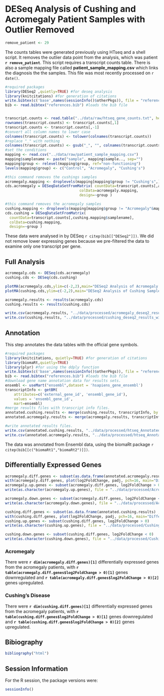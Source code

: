 DESeq Analysis of Cushing and Acromegaly Patient Samples with Outlier Removed
===============================================================================

```r
remove_patient <- 29
```

The counts tables were generated previously using HTseq and a shell script.  It removes the outlier data point from the analysis, which was patient **`r remove_patient`**.
This script requires a transcript counts table.  There is also a sample mapping file called **patient_sample_mapping.csv** which links the diagnosis the the samples.  This file was most recently processed on ```r date()```.

```r
#required packages
library(DESeq2 ,quietly=TRUE) #for deseq analysis
library(knitcitations) #for generation of citations
write.bibtex(c('base',names(sessionInfo()$otherPkgs)), file = "references.bib", append=T, create_key=F) #writes references to bibtex file
bib <- read.bibtex("references.bib") #loads the bib file


transcript.counts <- read.table("../data/raw/htseq_gene_counts.txt", header=TRUE)
rownames(transcript.counts) <- transcript.counts[,1]
transcript.counts <- transcript.counts[,-1]
#convert all column names to lower case
colnames(transcript.counts) <- tolower(colnames(transcript.counts))
#replace "_" with nothing 
colnames(transcript.counts) <- gsub("_", "", colnames(transcript.counts))
#set the conditions
mapping <- read.csv("../data/raw/patient_sample_mapping.csv")
mapping$samplename <- paste("sample", mapping$sample.., sep="")
mapping$group <- relevel(mapping$group, ref="non-functioning")
levels(mapping$group) <- c("Control", "Acromegaly", "Cushing's")
```

```r
#this command removes the cushings samples
acromegaly.mapping <- droplevels(mapping[mapping$group != "Cushing's",])
cds.acromegaly = DESeqDataSetFromMatrix( countData=transcript.counts[,acromegaly.mapping$samplename], 
                                  colData=acromegaly.mapping,
                                  design=~group )

#this command removes the acromegaly samples
cushing.mapping <- droplevels(mapping[mapping$group != "Acromegaly"&mapping$samplename %in% colnames(transcript.counts),])
cds.cushing = DESeqDataSetFromMatrix( 
  countData=transcript.counts[,cushing.mapping$samplename], 
  colData=cushing.mapping,
  design=~group )
```

These data were analysed in  by DESeq `r citep(bib[["DESeq2"]])`. We did not remove lower expressing genes because we pre-filtered the data to examine only one transcript per gene.  

Full Analysis
--------------

```r
acromegaly.cds <- DESeq(cds.acromegaly)
cushing.cds <- DESeq(cds.cushing)

plotMA(acromegaly.cds,ylim=c(-2,2),main="DESeq2 Analysis of Acromegaly Samples")
plotMA(cushing.cds,ylim=c(-2,2),main="DESeq2 Analysis of Cushing Samples")

acromegaly.results <- results(acromegaly.cds)
cushing.results <- results(cushing.cds)

write.csv(acromegaly.results, "../data/processed/acromegaly_deseq2_results_with_htseq.csv")
write.csv(cushing.results, "../data/processed/cushing_deseq2_results_with_htseq.csv")
```



Annotation
-------------

This step annotates the data tables with the official gene symbols.

```r
#required packages
library(knitcitations, quietly=TRUE) #for generation of citations
library(biomaRt,quietly=TRUE)
library(plyr) #for using the ddply function
write.bibtex(c('base',names(sessionInfo()$otherPkgs)), file = "references.bib", append=T, create_key=F) #writes references to bibtex file
bib <- read.bibtex("references.bib") #loads the bib file
#download gene name annotation data for results sets.
ensembl <- useMart("ensembl",dataset = 'hsapiens_gene_ensembl')
transcriptInfo <- getBM(
    attributes=c('external_gene_id', 'ensembl_gene_id'), 
    values = 'ensembl_gene_id',
    mart=ensembl)
#merge results files with transcript info files.
annotated.cushing.results <- merge(cushing.results, transcriptInfo, by.x=0, by.y="ensembl_gene_id")
annotated.acromegaly.results <- merge(acromegaly.results, transcriptInfo, by.x=0, by.y="ensembl_gene_id")

#write annotated results files.
write.csv(annotated.cushing.results, "../data/processed/htseq_Annotated DESeq2 Results - Cushing.csv")
write.csv(annotated.acromegaly.results, "../data/processed/htseq_Annotated DESeq2 Results - Acromegaly.csv")
```

The data was annotated from Ensembl data, using the biomaRt package `r citep(bib[[c("biomaRt1","biomaRt2")]])`.

Differentially Expressed Genes
--------------------------------
```r
acromegaly.diff.genes <- subset(as.data.frame(annotated.acromegaly.results), padj <= 0.05) 
with(acromegaly.diff.genes, plot(log2FoldChange, padj, pch=16, main="Differentially Expressed Genes in Acromegaly Patients Using htseq counts"))
acromegaly.up.genes <- subset(acromegaly.diff.genes, log2FoldChange > 0)
write(as.character(acromegaly.up.genes), file = "../data/processed/Acromegaly Upregulated Genes with HTseq and DEseq2.txt")

acromegaly.down.genes <- subset(acromegaly.diff.genes, log2FoldChange < 0)
write(as.character(acromegaly.down.genes), file = "../data/processed/Acromegaly Downregulated Genes with HTseq and DEseq2.txt")

cushing.diff.genes <- subset(as.data.frame(annotated.cushing.results) , padj <= 0.05) 
with(cushing.diff.genes, plot(log2FoldChange, padj, pch=16, main="Differentially Expressed Genes in Cushing's Patients using htseq counts"))
cushing.up.genes <- subset(cushing.diff.genes, log2FoldChange > 0)
write(as.character(cushing.up.genes), file = "../data/processed/Cushing Upregulated genes with HTseq and DEseq2.txt")

cushing.down.genes <- subset(cushing.diff.genes, log2FoldChange < 0)
write(as.character(cushing.down.genes), file = "../data/processed/Cushing Downregulated Genes with HTseq and DEseq2.txt")
```

### Acromegaly

There were **`r dim(acromegaly.diff.genes)[1]`** differentially expressed genes from the acromegaly patients, with **`r table(acromegaly.diff.genes$log2FoldChange > 0)[1]`** genes downregulated and **`r table(acromegaly.diff.genes$log2FoldChange > 0)[2]`** genes upregulated.

### Cushing's Disease

There were **`r dim(cushing.diff.genes)[1]`** differentially expressed genes from the acromegaly patients, with **`r table(cushing.diff.genes$log2FoldChange > 0)[1]`** genes downregulated and **`r table(cushing.diff.genes$log2FoldChange > 0)[2]`** genes upregulated.


Bibiography
------------
```r
bibliography("html") 
```

Session Information
-------------------

For the R session, the package versions were:
```r
sessionInfo()
```
